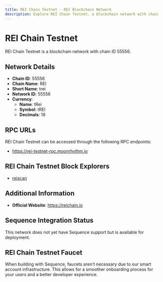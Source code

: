 ```yaml
--- 
title: REI Chain Testnet - REI Blockchain Network
description: Explore REI Chain Testnet, a blockchain network with chain ID 55556. Learn about its native currency, tRei, and how to interact with the network.
---
```


# REI Chain Testnet

REI Chain Testnet is a blockchain network with chain ID 55556.

## Network Details

- **Chain ID**: 55556
- **Chain Name**: REI
- **Short Name**: trei
- **Network ID**: 55556
- **Currency**: 
  - **Name**: tRei
  - **Symbol**: tREI
  - **Decimals**: 18

## RPC URLs

REI Chain Testnet can be accessed through the following RPC endpoints:

- https://rei-testnet-rpc.moonrhythm.io

## REI Chain Testnet Block Explorers

- [reiscan](https://testnet.reiscan.com)

## Additional Information

- **Official Website**: https://reichain.io

## Sequence Integration Status

This network does not yet have Sequence support but is available for deployment.

## REI Chain Testnet Faucet

When building with Sequence, faucets aren't necessary due to our smart account infrastructure. This allows for a smoother onboarding process for your users and a better developer experience.
